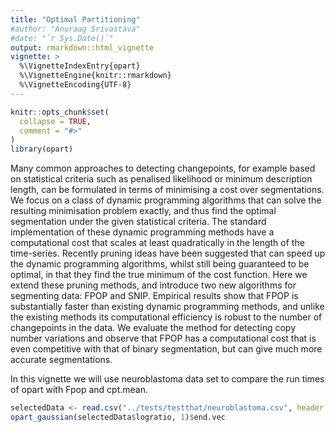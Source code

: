 ```yaml
---
title: "Optimal Partitioning"
#author: "Anuraag Srivastava"
#date: "`r Sys.Date()`"
output: rmarkdown::html_vignette
vignette: >
  %\VignetteIndexEntry{opart}
  %\VignetteEngine{knitr::rmarkdown}
  %\VignetteEncoding{UTF-8}
---
```


```r
knitr::opts_chunk$set(
  collapse = TRUE,
  comment = "#>"
)
library(opart)
```

Many common approaches to detecting changepoints, for example based on statistical criteria such as penalised likelihood or minimum description length, can be formulated in terms of minimising a cost over segmentations. We focus on a class of dynamic programming algorithms that can solve the resulting minimisation problem exactly, and thus find the optimal segmentation under the given statistical criteria. The standard implementation of these dynamic programming methods have a computational cost that scales at least quadratically in the length of the time-series. Recently pruning ideas have been suggested that can speed up the dynamic programming algorithms, whilst still being guaranteed to be optimal, in that they find the true minimum of the cost function. Here we extend these pruning methods, and introduce two new algorithms for segmenting data: FPOP and SNIP. Empirical results show that FPOP is substantially faster than existing dynamic programming methods, and unlike the existing methods its computational efficiency is robust to the number of changepoints in the data. We evaluate the method for detecting copy number variations and observe that FPOP has a computational cost that is even competitive with that of binary segmentation, but can give much more accurate segmentations.

In this vignette we will use neuroblastoma data set to compare the run times of opart with Fpop and cpt.mean.

```r
selectedData <- read.csv("../tests/testthat/neuroblastoma.csv", header = TRUE, sep = ",")
opart_gaussian(selectedData$logratio, 1)$end.vec
```
